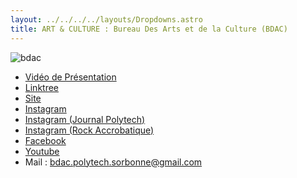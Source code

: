 ```yaml
---
layout: ../../../../layouts/Dropdowns.astro
title: ART & CULTURE : Bureau Des Arts et de la Culture (BDAC)
---
```

![bdac](/assets/assos/bdac.svg)  
- [Vidéo de Présentation](https://www.youtube.com/watch?v=7eA8bBYlhU8)  
- [Linktree](https://linktr.ee/bdaculture)  
- [Site](https://www.polytech.sorbonne-universite.fr/vie-associative/bdac)  
- [Instagram](https://www.instagram.com/bdacpolytech/)  
- [Instagram (Journal Polytech)](https://www.instagram.com/polygazette/)  
- [Instagram (Rock Accrobatique)](https://www.instagram.com/rockaccro.sorbonne/)  
- [Facebook](https://www.facebook.com/BdacPolytechSorbonne)  
- [Youtube](https://www.youtube.com/channel/UC_Wcag32Y1AEEH8hho8Fv5Q)  
- Mail : bdac.polytech.sorbonne@gmail.com